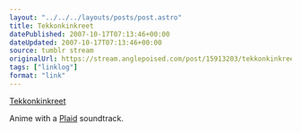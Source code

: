 ```yaml
---
layout: "../../../layouts/posts/post.astro"
title: Tekkonkinkreet
datePublished: 2007-10-17T07:13:46+00:00
dateUpdated: 2007-10-17T07:13:46+00:00
source: tumblr stream
originalUrl: https://stream.anglepoised.com/post/15913203/tekkonkinkreet
tags: ["linklog"]
format: "link"
---
```


[Tekkonkinkreet][1]

Anime with a <a href="http://www.plaid.co.uk/">Plaid</a> soundtrack.

[1]: https://www.sonypictures.com/movies/tekkonkinkreet
